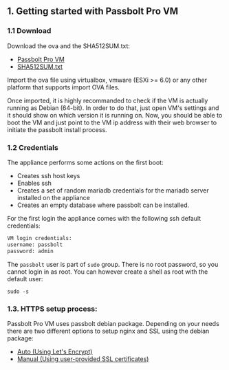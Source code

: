 
## 1. Getting started with Passbolt Pro VM

### 1.1 Download

Download the ova and the SHA512SUM.txt:

- [Passbolt Pro VM](https://www.passbolt.com/pro/download/vm/debian/latest)
- [SHA512SUM.txt](https://www.passbolt.com/pro/download/vm/debian/latest-checksum)

Import the ova file using virtualbox, vmware (ESXi >= 6.0) or any other platform that supports import OVA files.

Once imported, it is highly recommanded to check if the VM is actually running as Debian (64-bit). In order to do that, just open VM's settings and it should show on which version it is running on. Now, you should be able to boot the VM and just point to the VM ip address with their web browser to initiate the passbolt install process.

### 1.2 Credentials

The appliance performs some actions on the first boot:
- Creates ssh host keys
- Enables ssh
- Creates a set of random mariadb credentials for the mariadb server installed on the appliance
- Creates an empty database where passbolt can be installed.

For the first login the appliance comes with the following ssh default credentials:

```bash
VM login credentials:
username: passbolt
password: admin
```

The `passbolt` user is part of `sudo` group. There is no root password, so you cannot
login in as root. You can however create a shell as root with the default user:
```
sudo -s
```
### 1.3. HTTPS setup process:

Passbolt Pro VM uses passbolt debian package.  Depending on your needs there are two different options to setup nginx and SSL using the debian package:

<div>
    <ul>
        <li><a href={`/configure/https/${props.productName.toLowerCase()}/aws/auto.html`}>Auto (Using Let's Encrypt)</a></li>
        <li><a href={`/configure/https/${props.productName.toLowerCase()}/debian/manual.html`}>Manual (Using user-provided SSL certificates)</a></li>
    </ul>
</div>